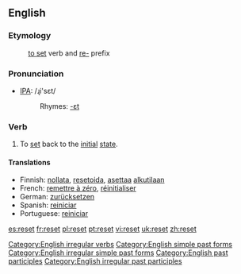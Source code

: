 {{wikipediadab}}
==English==

===Etymology===
:[[set#Verb|to set]] verb and [[re-#English|re-]] prefix

===Pronunciation===
*[[w:IPA|IPA]]: /ɻi'sεt/
*:Rhymes: [[Rhymes:English:-ɛt|-ɛt]]

===Verb===
{{en-verb|resets|resetting|reset}}
# To [[set]] back to the [[initial]] [[state]].

==== Translations ====
{{top}}
*Finnish: [[nollata]], [[resetoida]], [[asettaa]] [[alkutila|alkutilaan]]
*French: [[remettre à zéro]], [[réinitialiser]]
*German: [[zurücksetzen]]
*Spanish: [[reiniciar]]
*Portuguese: [[reiniciar]]
{{bottom}}

[[Category:English irregular verbs]]
[[Category:English simple past forms]]
[[Category:English irregular simple past forms]]
[[Category:English past participles]]
[[Category:English irregular past participles]]

[[es:reset]]
[[fr:reset]]
[[pl:reset]]
[[pt:reset]]
[[vi:reset]]
[[uk:reset]]
[[zh:reset]]